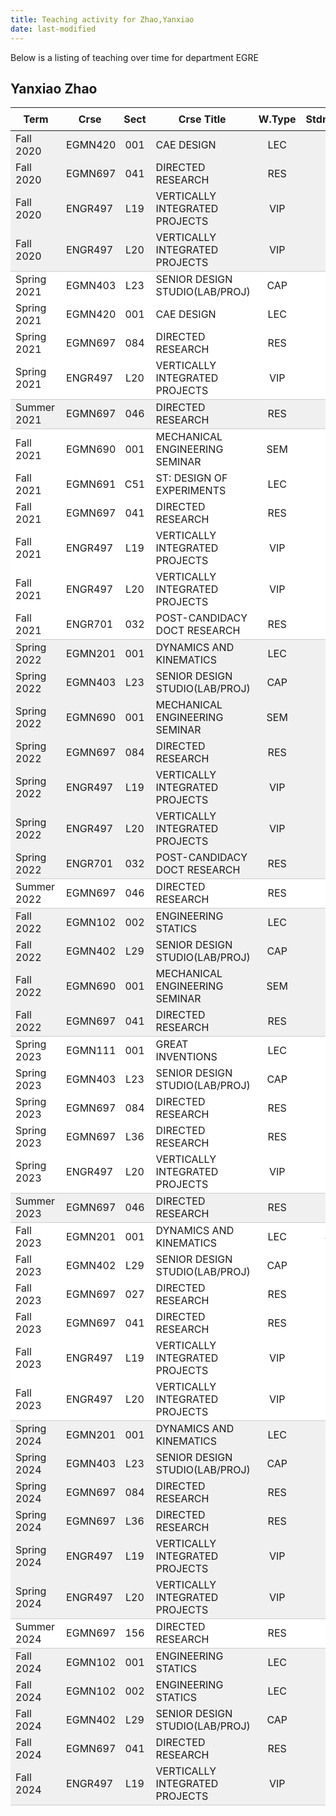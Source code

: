 ```yaml
---
title: Teaching activity for Zhao,Yanxiao
date: last-modified
---
```


Below is a listing of teaching over time for department EGRE


## Yanxiao Zhao

<style type="text/css">
#T_fac7a table {
  width: 100%;
  border-collapse: collapse;
}
#T_fac7a th {
  text-align: center;
  padding: 8px;
}
#T_fac7a td:nth-child(1) {
  padding-right: 10px;
  text-align: left;
}
#T_fac7a td:nth-child(2) {
  padding-right: 5px;
  text-align: left;
}
#T_fac7a  td:nth-child(4) {
  padding-right: 5px;
  text-align: left;
}
#T_fac7a td:nth-child(3) {
  text-align: center;
}
#T_fac7a  td:nth-child(5) {
  text-align: center;
}
#T_fac7a td:nth-child(6) {
  text-align: right;
}
#T_fac7a  td:nth-child(7) {
  text-align: right;
}
#T_fac7a_row0_col0, #T_fac7a_row0_col1, #T_fac7a_row0_col2, #T_fac7a_row0_col3, #T_fac7a_row0_col4, #T_fac7a_row0_col5, #T_fac7a_row0_col6, #T_fac7a_row1_col0, #T_fac7a_row1_col1, #T_fac7a_row1_col2, #T_fac7a_row1_col3, #T_fac7a_row1_col4, #T_fac7a_row1_col5, #T_fac7a_row1_col6, #T_fac7a_row2_col0, #T_fac7a_row2_col1, #T_fac7a_row2_col2, #T_fac7a_row2_col3, #T_fac7a_row2_col4, #T_fac7a_row2_col5, #T_fac7a_row2_col6, #T_fac7a_row15_col0, #T_fac7a_row15_col1, #T_fac7a_row15_col2, #T_fac7a_row15_col3, #T_fac7a_row15_col4, #T_fac7a_row15_col5, #T_fac7a_row15_col6, #T_fac7a_row16_col0, #T_fac7a_row16_col1, #T_fac7a_row16_col2, #T_fac7a_row16_col3, #T_fac7a_row16_col4, #T_fac7a_row16_col5, #T_fac7a_row16_col6, #T_fac7a_row17_col0, #T_fac7a_row17_col1, #T_fac7a_row17_col2, #T_fac7a_row17_col3, #T_fac7a_row17_col4, #T_fac7a_row17_col5, #T_fac7a_row17_col6, #T_fac7a_row18_col0, #T_fac7a_row18_col1, #T_fac7a_row18_col2, #T_fac7a_row18_col3, #T_fac7a_row18_col4, #T_fac7a_row18_col5, #T_fac7a_row18_col6, #T_fac7a_row19_col0, #T_fac7a_row19_col1, #T_fac7a_row19_col2, #T_fac7a_row19_col3, #T_fac7a_row19_col4, #T_fac7a_row19_col5, #T_fac7a_row19_col6, #T_fac7a_row20_col0, #T_fac7a_row20_col1, #T_fac7a_row20_col2, #T_fac7a_row20_col3, #T_fac7a_row20_col4, #T_fac7a_row20_col5, #T_fac7a_row20_col6, #T_fac7a_row23_col0, #T_fac7a_row23_col1, #T_fac7a_row23_col2, #T_fac7a_row23_col3, #T_fac7a_row23_col4, #T_fac7a_row23_col5, #T_fac7a_row23_col6, #T_fac7a_row24_col0, #T_fac7a_row24_col1, #T_fac7a_row24_col2, #T_fac7a_row24_col3, #T_fac7a_row24_col4, #T_fac7a_row24_col5, #T_fac7a_row24_col6, #T_fac7a_row25_col0, #T_fac7a_row25_col1, #T_fac7a_row25_col2, #T_fac7a_row25_col3, #T_fac7a_row25_col4, #T_fac7a_row25_col5, #T_fac7a_row25_col6, #T_fac7a_row39_col0, #T_fac7a_row39_col1, #T_fac7a_row39_col2, #T_fac7a_row39_col3, #T_fac7a_row39_col4, #T_fac7a_row39_col5, #T_fac7a_row39_col6, #T_fac7a_row40_col0, #T_fac7a_row40_col1, #T_fac7a_row40_col2, #T_fac7a_row40_col3, #T_fac7a_row40_col4, #T_fac7a_row40_col5, #T_fac7a_row40_col6, #T_fac7a_row41_col0, #T_fac7a_row41_col1, #T_fac7a_row41_col2, #T_fac7a_row41_col3, #T_fac7a_row41_col4, #T_fac7a_row41_col5, #T_fac7a_row41_col6, #T_fac7a_row42_col0, #T_fac7a_row42_col1, #T_fac7a_row42_col2, #T_fac7a_row42_col3, #T_fac7a_row42_col4, #T_fac7a_row42_col5, #T_fac7a_row42_col6, #T_fac7a_row43_col0, #T_fac7a_row43_col1, #T_fac7a_row43_col2, #T_fac7a_row43_col3, #T_fac7a_row43_col4, #T_fac7a_row43_col5, #T_fac7a_row43_col6, #T_fac7a_row46_col0, #T_fac7a_row46_col1, #T_fac7a_row46_col2, #T_fac7a_row46_col3, #T_fac7a_row46_col4, #T_fac7a_row46_col5, #T_fac7a_row46_col6, #T_fac7a_row47_col0, #T_fac7a_row47_col1, #T_fac7a_row47_col2, #T_fac7a_row47_col3, #T_fac7a_row47_col4, #T_fac7a_row47_col5, #T_fac7a_row47_col6, #T_fac7a_row48_col0, #T_fac7a_row48_col1, #T_fac7a_row48_col2, #T_fac7a_row48_col3, #T_fac7a_row48_col4, #T_fac7a_row48_col5, #T_fac7a_row48_col6, #T_fac7a_row49_col0, #T_fac7a_row49_col1, #T_fac7a_row49_col2, #T_fac7a_row49_col3, #T_fac7a_row49_col4, #T_fac7a_row49_col5, #T_fac7a_row49_col6 {
  background-color: #f0f0f0;
  border-bottom: none;
}
#T_fac7a_row3_col0, #T_fac7a_row3_col1, #T_fac7a_row3_col2, #T_fac7a_row3_col3, #T_fac7a_row3_col4, #T_fac7a_row3_col5, #T_fac7a_row3_col6, #T_fac7a_row8_col0, #T_fac7a_row8_col1, #T_fac7a_row8_col2, #T_fac7a_row8_col3, #T_fac7a_row8_col4, #T_fac7a_row8_col5, #T_fac7a_row8_col6, #T_fac7a_row21_col0, #T_fac7a_row21_col1, #T_fac7a_row21_col2, #T_fac7a_row21_col3, #T_fac7a_row21_col4, #T_fac7a_row21_col5, #T_fac7a_row21_col6, #T_fac7a_row26_col0, #T_fac7a_row26_col1, #T_fac7a_row26_col2, #T_fac7a_row26_col3, #T_fac7a_row26_col4, #T_fac7a_row26_col5, #T_fac7a_row26_col6, #T_fac7a_row32_col0, #T_fac7a_row32_col1, #T_fac7a_row32_col2, #T_fac7a_row32_col3, #T_fac7a_row32_col4, #T_fac7a_row32_col5, #T_fac7a_row32_col6, #T_fac7a_row44_col0, #T_fac7a_row44_col1, #T_fac7a_row44_col2, #T_fac7a_row44_col3, #T_fac7a_row44_col4, #T_fac7a_row44_col5, #T_fac7a_row44_col6, #T_fac7a_row50_col0, #T_fac7a_row50_col1, #T_fac7a_row50_col2, #T_fac7a_row50_col3, #T_fac7a_row50_col4, #T_fac7a_row50_col5, #T_fac7a_row50_col6 {
  background-color: #f0f0f0;
  border-bottom: 1px solid #ccc;
}
#T_fac7a_row4_col0, #T_fac7a_row4_col1, #T_fac7a_row4_col2, #T_fac7a_row4_col3, #T_fac7a_row4_col4, #T_fac7a_row4_col5, #T_fac7a_row4_col6, #T_fac7a_row5_col0, #T_fac7a_row5_col1, #T_fac7a_row5_col2, #T_fac7a_row5_col3, #T_fac7a_row5_col4, #T_fac7a_row5_col5, #T_fac7a_row5_col6, #T_fac7a_row6_col0, #T_fac7a_row6_col1, #T_fac7a_row6_col2, #T_fac7a_row6_col3, #T_fac7a_row6_col4, #T_fac7a_row6_col5, #T_fac7a_row6_col6, #T_fac7a_row9_col0, #T_fac7a_row9_col1, #T_fac7a_row9_col2, #T_fac7a_row9_col3, #T_fac7a_row9_col4, #T_fac7a_row9_col5, #T_fac7a_row9_col6, #T_fac7a_row10_col0, #T_fac7a_row10_col1, #T_fac7a_row10_col2, #T_fac7a_row10_col3, #T_fac7a_row10_col4, #T_fac7a_row10_col5, #T_fac7a_row10_col6, #T_fac7a_row11_col0, #T_fac7a_row11_col1, #T_fac7a_row11_col2, #T_fac7a_row11_col3, #T_fac7a_row11_col4, #T_fac7a_row11_col5, #T_fac7a_row11_col6, #T_fac7a_row12_col0, #T_fac7a_row12_col1, #T_fac7a_row12_col2, #T_fac7a_row12_col3, #T_fac7a_row12_col4, #T_fac7a_row12_col5, #T_fac7a_row12_col6, #T_fac7a_row13_col0, #T_fac7a_row13_col1, #T_fac7a_row13_col2, #T_fac7a_row13_col3, #T_fac7a_row13_col4, #T_fac7a_row13_col5, #T_fac7a_row13_col6, #T_fac7a_row27_col0, #T_fac7a_row27_col1, #T_fac7a_row27_col2, #T_fac7a_row27_col3, #T_fac7a_row27_col4, #T_fac7a_row27_col5, #T_fac7a_row27_col6, #T_fac7a_row28_col0, #T_fac7a_row28_col1, #T_fac7a_row28_col2, #T_fac7a_row28_col3, #T_fac7a_row28_col4, #T_fac7a_row28_col5, #T_fac7a_row28_col6, #T_fac7a_row29_col0, #T_fac7a_row29_col1, #T_fac7a_row29_col2, #T_fac7a_row29_col3, #T_fac7a_row29_col4, #T_fac7a_row29_col5, #T_fac7a_row29_col6, #T_fac7a_row30_col0, #T_fac7a_row30_col1, #T_fac7a_row30_col2, #T_fac7a_row30_col3, #T_fac7a_row30_col4, #T_fac7a_row30_col5, #T_fac7a_row30_col6, #T_fac7a_row33_col0, #T_fac7a_row33_col1, #T_fac7a_row33_col2, #T_fac7a_row33_col3, #T_fac7a_row33_col4, #T_fac7a_row33_col5, #T_fac7a_row33_col6, #T_fac7a_row34_col0, #T_fac7a_row34_col1, #T_fac7a_row34_col2, #T_fac7a_row34_col3, #T_fac7a_row34_col4, #T_fac7a_row34_col5, #T_fac7a_row34_col6, #T_fac7a_row35_col0, #T_fac7a_row35_col1, #T_fac7a_row35_col2, #T_fac7a_row35_col3, #T_fac7a_row35_col4, #T_fac7a_row35_col5, #T_fac7a_row35_col6, #T_fac7a_row36_col0, #T_fac7a_row36_col1, #T_fac7a_row36_col2, #T_fac7a_row36_col3, #T_fac7a_row36_col4, #T_fac7a_row36_col5, #T_fac7a_row36_col6, #T_fac7a_row37_col0, #T_fac7a_row37_col1, #T_fac7a_row37_col2, #T_fac7a_row37_col3, #T_fac7a_row37_col4, #T_fac7a_row37_col5, #T_fac7a_row37_col6 {
  background-color: #ffffff;
  border-bottom: none;
}
#T_fac7a_row7_col0, #T_fac7a_row7_col1, #T_fac7a_row7_col2, #T_fac7a_row7_col3, #T_fac7a_row7_col4, #T_fac7a_row7_col5, #T_fac7a_row7_col6, #T_fac7a_row14_col0, #T_fac7a_row14_col1, #T_fac7a_row14_col2, #T_fac7a_row14_col3, #T_fac7a_row14_col4, #T_fac7a_row14_col5, #T_fac7a_row14_col6, #T_fac7a_row22_col0, #T_fac7a_row22_col1, #T_fac7a_row22_col2, #T_fac7a_row22_col3, #T_fac7a_row22_col4, #T_fac7a_row22_col5, #T_fac7a_row22_col6, #T_fac7a_row31_col0, #T_fac7a_row31_col1, #T_fac7a_row31_col2, #T_fac7a_row31_col3, #T_fac7a_row31_col4, #T_fac7a_row31_col5, #T_fac7a_row31_col6, #T_fac7a_row38_col0, #T_fac7a_row38_col1, #T_fac7a_row38_col2, #T_fac7a_row38_col3, #T_fac7a_row38_col4, #T_fac7a_row38_col5, #T_fac7a_row38_col6, #T_fac7a_row45_col0, #T_fac7a_row45_col1, #T_fac7a_row45_col2, #T_fac7a_row45_col3, #T_fac7a_row45_col4, #T_fac7a_row45_col5, #T_fac7a_row45_col6 {
  background-color: #ffffff;
  border-bottom: 1px solid #ccc;
}
</style>
<table id="T_fac7a">
  <thead>
    <tr>
      <th id="T_fac7a_level0_col0" class="col_heading level0 col0" >Term</th>
      <th id="T_fac7a_level0_col1" class="col_heading level0 col1" >Crse</th>
      <th id="T_fac7a_level0_col2" class="col_heading level0 col2" >Sect</th>
      <th id="T_fac7a_level0_col3" class="col_heading level0 col3" >Crse Title</th>
      <th id="T_fac7a_level0_col4" class="col_heading level0 col4" >W.Type</th>
      <th id="T_fac7a_level0_col5" class="col_heading level0 col5" >Stdnts</th>
      <th id="T_fac7a_level0_col6" class="col_heading level0 col6" >Hours</th>
    </tr>
  </thead>
  <tbody>
    <tr>
      <td id="T_fac7a_row0_col0" class="data row0 col0" >Fall 2020</td>
      <td id="T_fac7a_row0_col1" class="data row0 col1" >EGMN420</td>
      <td id="T_fac7a_row0_col2" class="data row0 col2" >001</td>
      <td id="T_fac7a_row0_col3" class="data row0 col3" >CAE DESIGN</td>
      <td id="T_fac7a_row0_col4" class="data row0 col4" >LEC</td>
      <td id="T_fac7a_row0_col5" class="data row0 col5" >89</td>
      <td id="T_fac7a_row0_col6" class="data row0 col6" >267</td>
    </tr>
    <tr>
      <td id="T_fac7a_row1_col0" class="data row1 col0" >Fall 2020</td>
      <td id="T_fac7a_row1_col1" class="data row1 col1" >EGMN697</td>
      <td id="T_fac7a_row1_col2" class="data row1 col2" >041</td>
      <td id="T_fac7a_row1_col3" class="data row1 col3" >DIRECTED RESEARCH</td>
      <td id="T_fac7a_row1_col4" class="data row1 col4" >RES</td>
      <td id="T_fac7a_row1_col5" class="data row1 col5" >2</td>
      <td id="T_fac7a_row1_col6" class="data row1 col6" >18</td>
    </tr>
    <tr>
      <td id="T_fac7a_row2_col0" class="data row2 col0" >Fall 2020</td>
      <td id="T_fac7a_row2_col1" class="data row2 col1" >ENGR497</td>
      <td id="T_fac7a_row2_col2" class="data row2 col2" >L19</td>
      <td id="T_fac7a_row2_col3" class="data row2 col3" >VERTICALLY INTEGRATED PROJECTS</td>
      <td id="T_fac7a_row2_col4" class="data row2 col4" >VIP</td>
      <td id="T_fac7a_row2_col5" class="data row2 col5" >1</td>
      <td id="T_fac7a_row2_col6" class="data row2 col6" >1</td>
    </tr>
    <tr>
      <td id="T_fac7a_row3_col0" class="data row3 col0" >Fall 2020</td>
      <td id="T_fac7a_row3_col1" class="data row3 col1" >ENGR497</td>
      <td id="T_fac7a_row3_col2" class="data row3 col2" >L20</td>
      <td id="T_fac7a_row3_col3" class="data row3 col3" >VERTICALLY INTEGRATED PROJECTS</td>
      <td id="T_fac7a_row3_col4" class="data row3 col4" >VIP</td>
      <td id="T_fac7a_row3_col5" class="data row3 col5" >1</td>
      <td id="T_fac7a_row3_col6" class="data row3 col6" >2</td>
    </tr>
    <tr>
      <td id="T_fac7a_row4_col0" class="data row4 col0" >Spring 2021</td>
      <td id="T_fac7a_row4_col1" class="data row4 col1" >EGMN403</td>
      <td id="T_fac7a_row4_col2" class="data row4 col2" >L23</td>
      <td id="T_fac7a_row4_col3" class="data row4 col3" >SENIOR DESIGN STUDIO(LAB/PROJ)</td>
      <td id="T_fac7a_row4_col4" class="data row4 col4" >CAP</td>
      <td id="T_fac7a_row4_col5" class="data row4 col5" >4</td>
      <td id="T_fac7a_row4_col6" class="data row4 col6" >8</td>
    </tr>
    <tr>
      <td id="T_fac7a_row5_col0" class="data row5 col0" >Spring 2021</td>
      <td id="T_fac7a_row5_col1" class="data row5 col1" >EGMN420</td>
      <td id="T_fac7a_row5_col2" class="data row5 col2" >001</td>
      <td id="T_fac7a_row5_col3" class="data row5 col3" >CAE DESIGN</td>
      <td id="T_fac7a_row5_col4" class="data row5 col4" >LEC</td>
      <td id="T_fac7a_row5_col5" class="data row5 col5" >24</td>
      <td id="T_fac7a_row5_col6" class="data row5 col6" >72</td>
    </tr>
    <tr>
      <td id="T_fac7a_row6_col0" class="data row6 col0" >Spring 2021</td>
      <td id="T_fac7a_row6_col1" class="data row6 col1" >EGMN697</td>
      <td id="T_fac7a_row6_col2" class="data row6 col2" >084</td>
      <td id="T_fac7a_row6_col3" class="data row6 col3" >DIRECTED RESEARCH</td>
      <td id="T_fac7a_row6_col4" class="data row6 col4" >RES</td>
      <td id="T_fac7a_row6_col5" class="data row6 col5" >2</td>
      <td id="T_fac7a_row6_col6" class="data row6 col6" >18</td>
    </tr>
    <tr>
      <td id="T_fac7a_row7_col0" class="data row7 col0" >Spring 2021</td>
      <td id="T_fac7a_row7_col1" class="data row7 col1" >ENGR497</td>
      <td id="T_fac7a_row7_col2" class="data row7 col2" >L20</td>
      <td id="T_fac7a_row7_col3" class="data row7 col3" >VERTICALLY INTEGRATED PROJECTS</td>
      <td id="T_fac7a_row7_col4" class="data row7 col4" >VIP</td>
      <td id="T_fac7a_row7_col5" class="data row7 col5" >1</td>
      <td id="T_fac7a_row7_col6" class="data row7 col6" >1</td>
    </tr>
    <tr>
      <td id="T_fac7a_row8_col0" class="data row8 col0" >Summer 2021</td>
      <td id="T_fac7a_row8_col1" class="data row8 col1" >EGMN697</td>
      <td id="T_fac7a_row8_col2" class="data row8 col2" >046</td>
      <td id="T_fac7a_row8_col3" class="data row8 col3" >DIRECTED RESEARCH</td>
      <td id="T_fac7a_row8_col4" class="data row8 col4" >RES</td>
      <td id="T_fac7a_row8_col5" class="data row8 col5" >2</td>
      <td id="T_fac7a_row8_col6" class="data row8 col6" >6</td>
    </tr>
    <tr>
      <td id="T_fac7a_row9_col0" class="data row9 col0" >Fall 2021</td>
      <td id="T_fac7a_row9_col1" class="data row9 col1" >EGMN690</td>
      <td id="T_fac7a_row9_col2" class="data row9 col2" >001</td>
      <td id="T_fac7a_row9_col3" class="data row9 col3" >MECHANICAL ENGINEERING SEMINAR</td>
      <td id="T_fac7a_row9_col4" class="data row9 col4" >SEM</td>
      <td id="T_fac7a_row9_col5" class="data row9 col5" >20</td>
      <td id="T_fac7a_row9_col6" class="data row9 col6" >20</td>
    </tr>
    <tr>
      <td id="T_fac7a_row10_col0" class="data row10 col0" >Fall 2021</td>
      <td id="T_fac7a_row10_col1" class="data row10 col1" >EGMN691</td>
      <td id="T_fac7a_row10_col2" class="data row10 col2" >C51</td>
      <td id="T_fac7a_row10_col3" class="data row10 col3" >ST: DESIGN OF EXPERIMENTS</td>
      <td id="T_fac7a_row10_col4" class="data row10 col4" >LEC</td>
      <td id="T_fac7a_row10_col5" class="data row10 col5" >31</td>
      <td id="T_fac7a_row10_col6" class="data row10 col6" >93</td>
    </tr>
    <tr>
      <td id="T_fac7a_row11_col0" class="data row11 col0" >Fall 2021</td>
      <td id="T_fac7a_row11_col1" class="data row11 col1" >EGMN697</td>
      <td id="T_fac7a_row11_col2" class="data row11 col2" >041</td>
      <td id="T_fac7a_row11_col3" class="data row11 col3" >DIRECTED RESEARCH</td>
      <td id="T_fac7a_row11_col4" class="data row11 col4" >RES</td>
      <td id="T_fac7a_row11_col5" class="data row11 col5" >1</td>
      <td id="T_fac7a_row11_col6" class="data row11 col6" >9</td>
    </tr>
    <tr>
      <td id="T_fac7a_row12_col0" class="data row12 col0" >Fall 2021</td>
      <td id="T_fac7a_row12_col1" class="data row12 col1" >ENGR497</td>
      <td id="T_fac7a_row12_col2" class="data row12 col2" >L19</td>
      <td id="T_fac7a_row12_col3" class="data row12 col3" >VERTICALLY INTEGRATED PROJECTS</td>
      <td id="T_fac7a_row12_col4" class="data row12 col4" >VIP</td>
      <td id="T_fac7a_row12_col5" class="data row12 col5" >1</td>
      <td id="T_fac7a_row12_col6" class="data row12 col6" >1</td>
    </tr>
    <tr>
      <td id="T_fac7a_row13_col0" class="data row13 col0" >Fall 2021</td>
      <td id="T_fac7a_row13_col1" class="data row13 col1" >ENGR497</td>
      <td id="T_fac7a_row13_col2" class="data row13 col2" >L20</td>
      <td id="T_fac7a_row13_col3" class="data row13 col3" >VERTICALLY INTEGRATED PROJECTS</td>
      <td id="T_fac7a_row13_col4" class="data row13 col4" >VIP</td>
      <td id="T_fac7a_row13_col5" class="data row13 col5" >1</td>
      <td id="T_fac7a_row13_col6" class="data row13 col6" >2</td>
    </tr>
    <tr>
      <td id="T_fac7a_row14_col0" class="data row14 col0" >Fall 2021</td>
      <td id="T_fac7a_row14_col1" class="data row14 col1" >ENGR701</td>
      <td id="T_fac7a_row14_col2" class="data row14 col2" >032</td>
      <td id="T_fac7a_row14_col3" class="data row14 col3" >POST-CANDIDACY DOCT RESEARCH</td>
      <td id="T_fac7a_row14_col4" class="data row14 col4" >RES</td>
      <td id="T_fac7a_row14_col5" class="data row14 col5" >1</td>
      <td id="T_fac7a_row14_col6" class="data row14 col6" >9</td>
    </tr>
    <tr>
      <td id="T_fac7a_row15_col0" class="data row15 col0" >Spring 2022</td>
      <td id="T_fac7a_row15_col1" class="data row15 col1" >EGMN201</td>
      <td id="T_fac7a_row15_col2" class="data row15 col2" >001</td>
      <td id="T_fac7a_row15_col3" class="data row15 col3" >DYNAMICS AND KINEMATICS</td>
      <td id="T_fac7a_row15_col4" class="data row15 col4" >LEC</td>
      <td id="T_fac7a_row15_col5" class="data row15 col5" >58</td>
      <td id="T_fac7a_row15_col6" class="data row15 col6" >174</td>
    </tr>
    <tr>
      <td id="T_fac7a_row16_col0" class="data row16 col0" >Spring 2022</td>
      <td id="T_fac7a_row16_col1" class="data row16 col1" >EGMN403</td>
      <td id="T_fac7a_row16_col2" class="data row16 col2" >L23</td>
      <td id="T_fac7a_row16_col3" class="data row16 col3" >SENIOR DESIGN STUDIO(LAB/PROJ)</td>
      <td id="T_fac7a_row16_col4" class="data row16 col4" >CAP</td>
      <td id="T_fac7a_row16_col5" class="data row16 col5" >4</td>
      <td id="T_fac7a_row16_col6" class="data row16 col6" >8</td>
    </tr>
    <tr>
      <td id="T_fac7a_row17_col0" class="data row17 col0" >Spring 2022</td>
      <td id="T_fac7a_row17_col1" class="data row17 col1" >EGMN690</td>
      <td id="T_fac7a_row17_col2" class="data row17 col2" >001</td>
      <td id="T_fac7a_row17_col3" class="data row17 col3" >MECHANICAL ENGINEERING SEMINAR</td>
      <td id="T_fac7a_row17_col4" class="data row17 col4" >SEM</td>
      <td id="T_fac7a_row17_col5" class="data row17 col5" >26</td>
      <td id="T_fac7a_row17_col6" class="data row17 col6" >26</td>
    </tr>
    <tr>
      <td id="T_fac7a_row18_col0" class="data row18 col0" >Spring 2022</td>
      <td id="T_fac7a_row18_col1" class="data row18 col1" >EGMN697</td>
      <td id="T_fac7a_row18_col2" class="data row18 col2" >084</td>
      <td id="T_fac7a_row18_col3" class="data row18 col3" >DIRECTED RESEARCH</td>
      <td id="T_fac7a_row18_col4" class="data row18 col4" >RES</td>
      <td id="T_fac7a_row18_col5" class="data row18 col5" >1</td>
      <td id="T_fac7a_row18_col6" class="data row18 col6" >9</td>
    </tr>
    <tr>
      <td id="T_fac7a_row19_col0" class="data row19 col0" >Spring 2022</td>
      <td id="T_fac7a_row19_col1" class="data row19 col1" >ENGR497</td>
      <td id="T_fac7a_row19_col2" class="data row19 col2" >L19</td>
      <td id="T_fac7a_row19_col3" class="data row19 col3" >VERTICALLY INTEGRATED PROJECTS</td>
      <td id="T_fac7a_row19_col4" class="data row19 col4" >VIP</td>
      <td id="T_fac7a_row19_col5" class="data row19 col5" >1</td>
      <td id="T_fac7a_row19_col6" class="data row19 col6" >2</td>
    </tr>
    <tr>
      <td id="T_fac7a_row20_col0" class="data row20 col0" >Spring 2022</td>
      <td id="T_fac7a_row20_col1" class="data row20 col1" >ENGR497</td>
      <td id="T_fac7a_row20_col2" class="data row20 col2" >L20</td>
      <td id="T_fac7a_row20_col3" class="data row20 col3" >VERTICALLY INTEGRATED PROJECTS</td>
      <td id="T_fac7a_row20_col4" class="data row20 col4" >VIP</td>
      <td id="T_fac7a_row20_col5" class="data row20 col5" >1</td>
      <td id="T_fac7a_row20_col6" class="data row20 col6" >1</td>
    </tr>
    <tr>
      <td id="T_fac7a_row21_col0" class="data row21 col0" >Spring 2022</td>
      <td id="T_fac7a_row21_col1" class="data row21 col1" >ENGR701</td>
      <td id="T_fac7a_row21_col2" class="data row21 col2" >032</td>
      <td id="T_fac7a_row21_col3" class="data row21 col3" >POST-CANDIDACY DOCT RESEARCH</td>
      <td id="T_fac7a_row21_col4" class="data row21 col4" >RES</td>
      <td id="T_fac7a_row21_col5" class="data row21 col5" >1</td>
      <td id="T_fac7a_row21_col6" class="data row21 col6" >9</td>
    </tr>
    <tr>
      <td id="T_fac7a_row22_col0" class="data row22 col0" >Summer 2022</td>
      <td id="T_fac7a_row22_col1" class="data row22 col1" >EGMN697</td>
      <td id="T_fac7a_row22_col2" class="data row22 col2" >046</td>
      <td id="T_fac7a_row22_col3" class="data row22 col3" >DIRECTED RESEARCH</td>
      <td id="T_fac7a_row22_col4" class="data row22 col4" >RES</td>
      <td id="T_fac7a_row22_col5" class="data row22 col5" >2</td>
      <td id="T_fac7a_row22_col6" class="data row22 col6" >6</td>
    </tr>
    <tr>
      <td id="T_fac7a_row23_col0" class="data row23 col0" >Fall 2022</td>
      <td id="T_fac7a_row23_col1" class="data row23 col1" >EGMN102</td>
      <td id="T_fac7a_row23_col2" class="data row23 col2" >002</td>
      <td id="T_fac7a_row23_col3" class="data row23 col3" >ENGINEERING STATICS</td>
      <td id="T_fac7a_row23_col4" class="data row23 col4" >LEC</td>
      <td id="T_fac7a_row23_col5" class="data row23 col5" >51</td>
      <td id="T_fac7a_row23_col6" class="data row23 col6" >153</td>
    </tr>
    <tr>
      <td id="T_fac7a_row24_col0" class="data row24 col0" >Fall 2022</td>
      <td id="T_fac7a_row24_col1" class="data row24 col1" >EGMN402</td>
      <td id="T_fac7a_row24_col2" class="data row24 col2" >L29</td>
      <td id="T_fac7a_row24_col3" class="data row24 col3" >SENIOR DESIGN STUDIO(LAB/PROJ)</td>
      <td id="T_fac7a_row24_col4" class="data row24 col4" >CAP</td>
      <td id="T_fac7a_row24_col5" class="data row24 col5" >4</td>
      <td id="T_fac7a_row24_col6" class="data row24 col6" >8</td>
    </tr>
    <tr>
      <td id="T_fac7a_row25_col0" class="data row25 col0" >Fall 2022</td>
      <td id="T_fac7a_row25_col1" class="data row25 col1" >EGMN690</td>
      <td id="T_fac7a_row25_col2" class="data row25 col2" >001</td>
      <td id="T_fac7a_row25_col3" class="data row25 col3" >MECHANICAL ENGINEERING SEMINAR</td>
      <td id="T_fac7a_row25_col4" class="data row25 col4" >SEM</td>
      <td id="T_fac7a_row25_col5" class="data row25 col5" >30</td>
      <td id="T_fac7a_row25_col6" class="data row25 col6" >30</td>
    </tr>
    <tr>
      <td id="T_fac7a_row26_col0" class="data row26 col0" >Fall 2022</td>
      <td id="T_fac7a_row26_col1" class="data row26 col1" >EGMN697</td>
      <td id="T_fac7a_row26_col2" class="data row26 col2" >041</td>
      <td id="T_fac7a_row26_col3" class="data row26 col3" >DIRECTED RESEARCH</td>
      <td id="T_fac7a_row26_col4" class="data row26 col4" >RES</td>
      <td id="T_fac7a_row26_col5" class="data row26 col5" >2</td>
      <td id="T_fac7a_row26_col6" class="data row26 col6" >18</td>
    </tr>
    <tr>
      <td id="T_fac7a_row27_col0" class="data row27 col0" >Spring 2023</td>
      <td id="T_fac7a_row27_col1" class="data row27 col1" >EGMN111</td>
      <td id="T_fac7a_row27_col2" class="data row27 col2" >001</td>
      <td id="T_fac7a_row27_col3" class="data row27 col3" >GREAT INVENTIONS</td>
      <td id="T_fac7a_row27_col4" class="data row27 col4" >LEC</td>
      <td id="T_fac7a_row27_col5" class="data row27 col5" >52</td>
      <td id="T_fac7a_row27_col6" class="data row27 col6" >158</td>
    </tr>
    <tr>
      <td id="T_fac7a_row28_col0" class="data row28 col0" >Spring 2023</td>
      <td id="T_fac7a_row28_col1" class="data row28 col1" >EGMN403</td>
      <td id="T_fac7a_row28_col2" class="data row28 col2" >L23</td>
      <td id="T_fac7a_row28_col3" class="data row28 col3" >SENIOR DESIGN STUDIO(LAB/PROJ)</td>
      <td id="T_fac7a_row28_col4" class="data row28 col4" >CAP</td>
      <td id="T_fac7a_row28_col5" class="data row28 col5" >4</td>
      <td id="T_fac7a_row28_col6" class="data row28 col6" >8</td>
    </tr>
    <tr>
      <td id="T_fac7a_row29_col0" class="data row29 col0" >Spring 2023</td>
      <td id="T_fac7a_row29_col1" class="data row29 col1" >EGMN697</td>
      <td id="T_fac7a_row29_col2" class="data row29 col2" >084</td>
      <td id="T_fac7a_row29_col3" class="data row29 col3" >DIRECTED RESEARCH</td>
      <td id="T_fac7a_row29_col4" class="data row29 col4" >RES</td>
      <td id="T_fac7a_row29_col5" class="data row29 col5" >2</td>
      <td id="T_fac7a_row29_col6" class="data row29 col6" >18</td>
    </tr>
    <tr>
      <td id="T_fac7a_row30_col0" class="data row30 col0" >Spring 2023</td>
      <td id="T_fac7a_row30_col1" class="data row30 col1" >EGMN697</td>
      <td id="T_fac7a_row30_col2" class="data row30 col2" >L36</td>
      <td id="T_fac7a_row30_col3" class="data row30 col3" >DIRECTED RESEARCH</td>
      <td id="T_fac7a_row30_col4" class="data row30 col4" >RES</td>
      <td id="T_fac7a_row30_col5" class="data row30 col5" >1</td>
      <td id="T_fac7a_row30_col6" class="data row30 col6" >6</td>
    </tr>
    <tr>
      <td id="T_fac7a_row31_col0" class="data row31 col0" >Spring 2023</td>
      <td id="T_fac7a_row31_col1" class="data row31 col1" >ENGR497</td>
      <td id="T_fac7a_row31_col2" class="data row31 col2" >L20</td>
      <td id="T_fac7a_row31_col3" class="data row31 col3" >VERTICALLY INTEGRATED PROJECTS</td>
      <td id="T_fac7a_row31_col4" class="data row31 col4" >VIP</td>
      <td id="T_fac7a_row31_col5" class="data row31 col5" >4</td>
      <td id="T_fac7a_row31_col6" class="data row31 col6" >4</td>
    </tr>
    <tr>
      <td id="T_fac7a_row32_col0" class="data row32 col0" >Summer 2023</td>
      <td id="T_fac7a_row32_col1" class="data row32 col1" >EGMN697</td>
      <td id="T_fac7a_row32_col2" class="data row32 col2" >046</td>
      <td id="T_fac7a_row32_col3" class="data row32 col3" >DIRECTED RESEARCH</td>
      <td id="T_fac7a_row32_col4" class="data row32 col4" >RES</td>
      <td id="T_fac7a_row32_col5" class="data row32 col5" >2</td>
      <td id="T_fac7a_row32_col6" class="data row32 col6" >6</td>
    </tr>
    <tr>
      <td id="T_fac7a_row33_col0" class="data row33 col0" >Fall 2023</td>
      <td id="T_fac7a_row33_col1" class="data row33 col1" >EGMN201</td>
      <td id="T_fac7a_row33_col2" class="data row33 col2" >001</td>
      <td id="T_fac7a_row33_col3" class="data row33 col3" >DYNAMICS AND KINEMATICS</td>
      <td id="T_fac7a_row33_col4" class="data row33 col4" >LEC</td>
      <td id="T_fac7a_row33_col5" class="data row33 col5" >40</td>
      <td id="T_fac7a_row33_col6" class="data row33 col6" >120</td>
    </tr>
    <tr>
      <td id="T_fac7a_row34_col0" class="data row34 col0" >Fall 2023</td>
      <td id="T_fac7a_row34_col1" class="data row34 col1" >EGMN402</td>
      <td id="T_fac7a_row34_col2" class="data row34 col2" >L29</td>
      <td id="T_fac7a_row34_col3" class="data row34 col3" >SENIOR DESIGN STUDIO(LAB/PROJ)</td>
      <td id="T_fac7a_row34_col4" class="data row34 col4" >CAP</td>
      <td id="T_fac7a_row34_col5" class="data row34 col5" >4</td>
      <td id="T_fac7a_row34_col6" class="data row34 col6" >8</td>
    </tr>
    <tr>
      <td id="T_fac7a_row35_col0" class="data row35 col0" >Fall 2023</td>
      <td id="T_fac7a_row35_col1" class="data row35 col1" >EGMN697</td>
      <td id="T_fac7a_row35_col2" class="data row35 col2" >027</td>
      <td id="T_fac7a_row35_col3" class="data row35 col3" >DIRECTED RESEARCH</td>
      <td id="T_fac7a_row35_col4" class="data row35 col4" >RES</td>
      <td id="T_fac7a_row35_col5" class="data row35 col5" >1</td>
      <td id="T_fac7a_row35_col6" class="data row35 col6" >3</td>
    </tr>
    <tr>
      <td id="T_fac7a_row36_col0" class="data row36 col0" >Fall 2023</td>
      <td id="T_fac7a_row36_col1" class="data row36 col1" >EGMN697</td>
      <td id="T_fac7a_row36_col2" class="data row36 col2" >041</td>
      <td id="T_fac7a_row36_col3" class="data row36 col3" >DIRECTED RESEARCH</td>
      <td id="T_fac7a_row36_col4" class="data row36 col4" >RES</td>
      <td id="T_fac7a_row36_col5" class="data row36 col5" >1</td>
      <td id="T_fac7a_row36_col6" class="data row36 col6" >9</td>
    </tr>
    <tr>
      <td id="T_fac7a_row37_col0" class="data row37 col0" >Fall 2023</td>
      <td id="T_fac7a_row37_col1" class="data row37 col1" >ENGR497</td>
      <td id="T_fac7a_row37_col2" class="data row37 col2" >L19</td>
      <td id="T_fac7a_row37_col3" class="data row37 col3" >VERTICALLY INTEGRATED PROJECTS</td>
      <td id="T_fac7a_row37_col4" class="data row37 col4" >VIP</td>
      <td id="T_fac7a_row37_col5" class="data row37 col5" >2</td>
      <td id="T_fac7a_row37_col6" class="data row37 col6" >2</td>
    </tr>
    <tr>
      <td id="T_fac7a_row38_col0" class="data row38 col0" >Fall 2023</td>
      <td id="T_fac7a_row38_col1" class="data row38 col1" >ENGR497</td>
      <td id="T_fac7a_row38_col2" class="data row38 col2" >L20</td>
      <td id="T_fac7a_row38_col3" class="data row38 col3" >VERTICALLY INTEGRATED PROJECTS</td>
      <td id="T_fac7a_row38_col4" class="data row38 col4" >VIP</td>
      <td id="T_fac7a_row38_col5" class="data row38 col5" >1</td>
      <td id="T_fac7a_row38_col6" class="data row38 col6" >2</td>
    </tr>
    <tr>
      <td id="T_fac7a_row39_col0" class="data row39 col0" >Spring 2024</td>
      <td id="T_fac7a_row39_col1" class="data row39 col1" >EGMN201</td>
      <td id="T_fac7a_row39_col2" class="data row39 col2" >001</td>
      <td id="T_fac7a_row39_col3" class="data row39 col3" >DYNAMICS AND KINEMATICS</td>
      <td id="T_fac7a_row39_col4" class="data row39 col4" >LEC</td>
      <td id="T_fac7a_row39_col5" class="data row39 col5" >68</td>
      <td id="T_fac7a_row39_col6" class="data row39 col6" >204</td>
    </tr>
    <tr>
      <td id="T_fac7a_row40_col0" class="data row40 col0" >Spring 2024</td>
      <td id="T_fac7a_row40_col1" class="data row40 col1" >EGMN403</td>
      <td id="T_fac7a_row40_col2" class="data row40 col2" >L23</td>
      <td id="T_fac7a_row40_col3" class="data row40 col3" >SENIOR DESIGN STUDIO(LAB/PROJ)</td>
      <td id="T_fac7a_row40_col4" class="data row40 col4" >CAP</td>
      <td id="T_fac7a_row40_col5" class="data row40 col5" >4</td>
      <td id="T_fac7a_row40_col6" class="data row40 col6" >8</td>
    </tr>
    <tr>
      <td id="T_fac7a_row41_col0" class="data row41 col0" >Spring 2024</td>
      <td id="T_fac7a_row41_col1" class="data row41 col1" >EGMN697</td>
      <td id="T_fac7a_row41_col2" class="data row41 col2" >084</td>
      <td id="T_fac7a_row41_col3" class="data row41 col3" >DIRECTED RESEARCH</td>
      <td id="T_fac7a_row41_col4" class="data row41 col4" >RES</td>
      <td id="T_fac7a_row41_col5" class="data row41 col5" >1</td>
      <td id="T_fac7a_row41_col6" class="data row41 col6" >9</td>
    </tr>
    <tr>
      <td id="T_fac7a_row42_col0" class="data row42 col0" >Spring 2024</td>
      <td id="T_fac7a_row42_col1" class="data row42 col1" >EGMN697</td>
      <td id="T_fac7a_row42_col2" class="data row42 col2" >L36</td>
      <td id="T_fac7a_row42_col3" class="data row42 col3" >DIRECTED RESEARCH</td>
      <td id="T_fac7a_row42_col4" class="data row42 col4" >RES</td>
      <td id="T_fac7a_row42_col5" class="data row42 col5" >1</td>
      <td id="T_fac7a_row42_col6" class="data row42 col6" >6</td>
    </tr>
    <tr>
      <td id="T_fac7a_row43_col0" class="data row43 col0" >Spring 2024</td>
      <td id="T_fac7a_row43_col1" class="data row43 col1" >ENGR497</td>
      <td id="T_fac7a_row43_col2" class="data row43 col2" >L19</td>
      <td id="T_fac7a_row43_col3" class="data row43 col3" >VERTICALLY INTEGRATED PROJECTS</td>
      <td id="T_fac7a_row43_col4" class="data row43 col4" >VIP</td>
      <td id="T_fac7a_row43_col5" class="data row43 col5" >1</td>
      <td id="T_fac7a_row43_col6" class="data row43 col6" >2</td>
    </tr>
    <tr>
      <td id="T_fac7a_row44_col0" class="data row44 col0" >Spring 2024</td>
      <td id="T_fac7a_row44_col1" class="data row44 col1" >ENGR497</td>
      <td id="T_fac7a_row44_col2" class="data row44 col2" >L20</td>
      <td id="T_fac7a_row44_col3" class="data row44 col3" >VERTICALLY INTEGRATED PROJECTS</td>
      <td id="T_fac7a_row44_col4" class="data row44 col4" >VIP</td>
      <td id="T_fac7a_row44_col5" class="data row44 col5" >1</td>
      <td id="T_fac7a_row44_col6" class="data row44 col6" >1</td>
    </tr>
    <tr>
      <td id="T_fac7a_row45_col0" class="data row45 col0" >Summer 2024</td>
      <td id="T_fac7a_row45_col1" class="data row45 col1" >EGMN697</td>
      <td id="T_fac7a_row45_col2" class="data row45 col2" >156</td>
      <td id="T_fac7a_row45_col3" class="data row45 col3" >DIRECTED RESEARCH</td>
      <td id="T_fac7a_row45_col4" class="data row45 col4" >RES</td>
      <td id="T_fac7a_row45_col5" class="data row45 col5" >1</td>
      <td id="T_fac7a_row45_col6" class="data row45 col6" >3</td>
    </tr>
    <tr>
      <td id="T_fac7a_row46_col0" class="data row46 col0" >Fall 2024</td>
      <td id="T_fac7a_row46_col1" class="data row46 col1" >EGMN102</td>
      <td id="T_fac7a_row46_col2" class="data row46 col2" >001</td>
      <td id="T_fac7a_row46_col3" class="data row46 col3" >ENGINEERING STATICS</td>
      <td id="T_fac7a_row46_col4" class="data row46 col4" >LEC</td>
      <td id="T_fac7a_row46_col5" class="data row46 col5" >29</td>
      <td id="T_fac7a_row46_col6" class="data row46 col6" >87</td>
    </tr>
    <tr>
      <td id="T_fac7a_row47_col0" class="data row47 col0" >Fall 2024</td>
      <td id="T_fac7a_row47_col1" class="data row47 col1" >EGMN102</td>
      <td id="T_fac7a_row47_col2" class="data row47 col2" >002</td>
      <td id="T_fac7a_row47_col3" class="data row47 col3" >ENGINEERING STATICS</td>
      <td id="T_fac7a_row47_col4" class="data row47 col4" >LEC</td>
      <td id="T_fac7a_row47_col5" class="data row47 col5" >31</td>
      <td id="T_fac7a_row47_col6" class="data row47 col6" >93</td>
    </tr>
    <tr>
      <td id="T_fac7a_row48_col0" class="data row48 col0" >Fall 2024</td>
      <td id="T_fac7a_row48_col1" class="data row48 col1" >EGMN402</td>
      <td id="T_fac7a_row48_col2" class="data row48 col2" >L29</td>
      <td id="T_fac7a_row48_col3" class="data row48 col3" >SENIOR DESIGN STUDIO(LAB/PROJ)</td>
      <td id="T_fac7a_row48_col4" class="data row48 col4" >CAP</td>
      <td id="T_fac7a_row48_col5" class="data row48 col5" >7</td>
      <td id="T_fac7a_row48_col6" class="data row48 col6" >14</td>
    </tr>
    <tr>
      <td id="T_fac7a_row49_col0" class="data row49 col0" >Fall 2024</td>
      <td id="T_fac7a_row49_col1" class="data row49 col1" >EGMN697</td>
      <td id="T_fac7a_row49_col2" class="data row49 col2" >041</td>
      <td id="T_fac7a_row49_col3" class="data row49 col3" >DIRECTED RESEARCH</td>
      <td id="T_fac7a_row49_col4" class="data row49 col4" >RES</td>
      <td id="T_fac7a_row49_col5" class="data row49 col5" >2</td>
      <td id="T_fac7a_row49_col6" class="data row49 col6" >18</td>
    </tr>
    <tr>
      <td id="T_fac7a_row50_col0" class="data row50 col0" >Fall 2024</td>
      <td id="T_fac7a_row50_col1" class="data row50 col1" >ENGR497</td>
      <td id="T_fac7a_row50_col2" class="data row50 col2" >L19</td>
      <td id="T_fac7a_row50_col3" class="data row50 col3" >VERTICALLY INTEGRATED PROJECTS</td>
      <td id="T_fac7a_row50_col4" class="data row50 col4" >VIP</td>
      <td id="T_fac7a_row50_col5" class="data row50 col5" >2</td>
      <td id="T_fac7a_row50_col6" class="data row50 col6" >2</td>
    </tr>
  </tbody>
</table>


